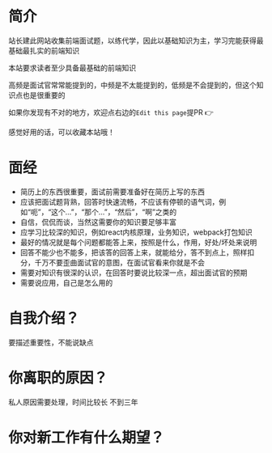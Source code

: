# 简介
 
站长建此网站收集前端面试题，以练代学，因此以基础知识为主，学习完能获得最基础最扎实的前端知识

本站要求读者至少具备最基础的前端知识

高频是面试官常常能提到的，中频是不太能提到的，低频是不会提到的，但这个知识点也是很重要的

如果你发现有不对的地方，欢迎点右边的`Edit this page`提PR 👉

感觉好用的话，可以收藏本站哦！

# 面经
* 简历上的东西很重要，面试前需要准备好在简历上写的东西
* 应该把面试题背熟，回答时快速流畅，不应该有停顿的语气词，例如“呃”，“这个...”，“那个...”，“然后”，“啊”之类的
* 自信，侃侃而谈，当然这需要你的知识要足够丰富
* 应学习比较深的知识，例如react内核原理，业务知识，webpack打包知识
* 最好的情况就是每个问题都能答上来，按照是什么，作用，好处/坏处来说明
* 回答不能少也不能多，把该答的回答上来，就能给分，答不到点上，照样扣分，千万不要歪曲面试官的意图，在面试官看来你就是不会
* 需要对知识有很深的认识，在回答时要说比较深一点，超出面试官的预期
* 需要说应用，自己是怎么用的
# 自我介绍？
要描述重要性，不能说缺点
# 你离职的原因？
私人原因需要处理，时间比较长
不到三年
# 你对新工作有什么期望？

